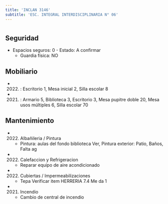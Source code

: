 ```yaml
---
title: 'INCLAN 3146'
subtitle: 'ESC. INTEGRAL INTERDISCIPLINARIA N° 06'
---
```


#


## Seguridad

*  Espacios seguros: 0 - Estado: A confirmar 
    + Guardia física: NO





## Mobiliario

*  (2022) : Escritorio 1, Mesa inicial 2, Silla escolar 8 

*  (2021) : Armario 5, Biblioteca 3, Escritorio 3, Mesa pupitre doble 20, Mesa usos múltiples 6, Silla escolar 70 





## Mantenimiento

*  (2022) Albañileria / Pintura 
    + Pintura: aulas del fondo biblioteca Ver, Pintura exterior: Patio, Baños, Falta ag

*  (2022) Calefaccion y Refrigeracion 
    + Reparar equipo de aire acondicionado

*  (2022) Cubiertas / Impermeabilizaciones 
    + Tepa Verificar item HERRERIA 7.4 Me da 1

*  (2021) Incendio 
    + Cambio de central de incendio



